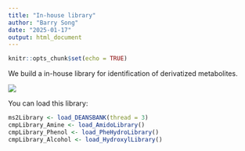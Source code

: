 ```yaml
---
title: "In-house library"
author: "Barry Song"
date: "2025-01-17"
output: html_document
---
```


```r
knitr::opts_chunk$set(echo = TRUE)
```

We build a in-house library for identification of derivatized metabolites.

![](Figure2.png)

You can load this library:

``` r
ms2Library <- load_DEANSBANK(thread = 3)
cmpLibrary_Amine <- load_AmidoLibrary()
cmpLibrary_Phenol <- load_PheHydroLibrary()
cmpLibrary_Alcohol <- load_HydroxylLibrary()
```
